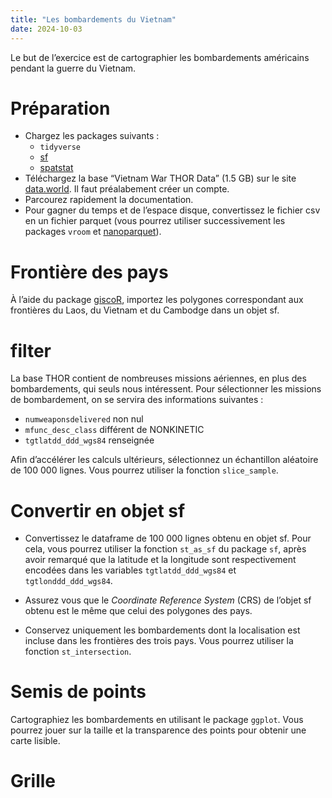 ```yaml
---
title: "Les bombardements du Vietnam"
date: 2024-10-03
---
```


Le but de l'exercice est de cartographier les bombardements américains pendant la guerre du Vietnam.

# Préparation

- Chargez les packages suivants :
   + `tidyverse` 
   + [sf](https://r-spatial.github.io/sf/)
   + [spatstat](https://spatstat.org/)
- Téléchargez la base "Vietnam War THOR Data" (1.5 GB) sur le site [data.world](https://data.world/datamil/vietnam-war-thor-data). Il faut préalabement créer un compte. 
- Parcourez rapidement la documentation.
- Pour gagner du temps et de l'espace disque, convertissez le fichier csv en un fichier parquet (vous pourrez utiliser successivement les packages `vroom` et [nanoparquet](https://nanoparquet.r-lib.org/)). 

# Frontière des pays

À l'aide du package [giscoR](https://ropengov.github.io/giscoR/), importez les polygones correspondant aux frontières du Laos, du Vietnam et du Cambodge dans un objet sf. 

# filter

La base THOR contient de nombreuses missions aériennes, en plus des bombardements, qui seuls nous intéressent. Pour sélectionner les missions de bombardement, on se servira des informations suivantes :

- `numweaponsdelivered` non nul
- `mfunc_desc_class` différent de NONKINETIC
- `tgtlatdd_ddd_wgs84` renseignée

Afin d'accélérer les calculs ultérieurs, sélectionnez un échantillon aléatoire de 100 000 lignes. Vous pourrez utiliser la fonction `slice_sample`.

# Convertir en objet sf

- Convertissez le dataframe de 100 000 lignes obtenu en objet sf. Pour cela, vous pourrez utiliser la fonction `st_as_sf` du package `sf`, après avoir remarqué que la latitude et la longitude sont respectivement encodées dans les variables `tgtlatdd_ddd_wgs84` et `tgtlonddd_ddd_wgs84`. 
- Assurez vous que le *Coordinate Reference System* (CRS) de l'objet sf obtenu est le même que celui des polygones des pays.

- Conservez uniquement les bombardements dont la localisation est incluse dans les frontières des trois pays. Vous pourrez utiliser la fonction `st_intersection`. 

# Semis de points

Cartographiez les bombardements en utilisant le package `ggplot`. Vous pourrez jouer sur la taille et la transparence des points pour obtenir une carte lisible. 

# Grille

